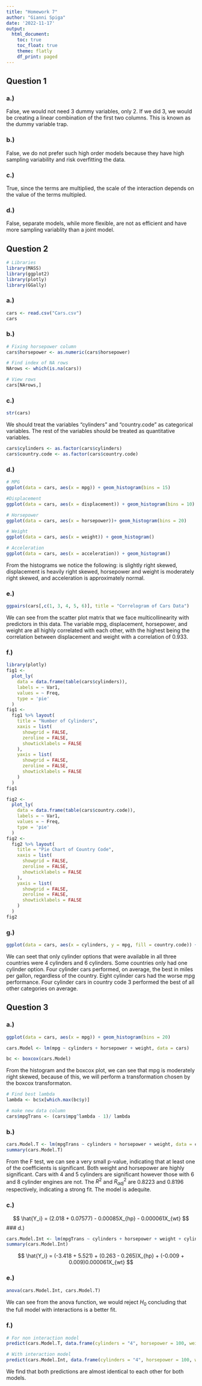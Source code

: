 ```yaml
---
title: "Homework 7"
author: "Gianni Spiga"
date: '2022-11-17'
output: 
  html_document:
    toc: true
    toc_float: true
    theme: flatly
    df_print: paged
---
```

## Question 1
### a.) 
False, we would not need 3 dummy variables, only 2. If we did 3, we would be creating a linear combination of the first two columns. This is known as the dummy variable trap. 

### b.) 
False, we do not prefer such high order models because they have high sampling variability and risk overfitting the data. 

### c.) 
True, since the terms are multiplied, the scale of the interaction depends on the value of the terms multipled. 

### d.) 
False, separate models, while more flexible, are not as efficient and have more sampling variablity than a joint model. 


## Question 2
```r
# Libraries
library(MASS)
library(ggplot2)
library(plotly)
library(GGally)
```
### a.) 
```r
cars <- read.csv("Cars.csv")
cars
```
### b.)
```r
# Fixing horsepower column
cars$horsepower <- as.numeric(cars$horsepower)

# Find index of NA rows
NArows <- which(is.na(cars))

# View rows
cars[NArows,]
```

### c.) 
```r
str(cars)
```

We should treat the variables "cylinders" and "country.code" as categorical variables. The rest of the variables should be treated as quantitative variables. 

```r
cars$cylinders <- as.factor(cars$cylinders)
cars$country.code <- as.factor(cars$country.code)
```

### d.) 
```r
# MPG
ggplot(data = cars, aes(x = mpg)) + geom_histogram(bins = 15)

#Displacement
ggplot(data = cars, aes(x = displacement)) + geom_histogram(bins = 10)

# Horsepower
ggplot(data = cars, aes(x = horsepower))+ geom_histogram(bins = 20)

# Weight
ggplot(data = cars, aes(x = weight)) + geom_histogram()

# Acceleration
ggplot(data = cars, aes(x = acceleration)) + geom_histogram()
```

From the histograms we notice the following: is slightly right skewed, displacement is heavily right skewed, horsepower and weight is moderately right skewed, and acceleration is approximately normal. 

### e.) 
```r
ggpairs(cars[,c(1, 3, 4, 5, 6)], title = "Correlogram of Cars Data")
```

We can see from the scatter plot matrix that we face multicollinearity with predictors in this data. The variable mpg, displacement, horsepower, and weight are all highly correlated with each other, with the highest being the correlation between displacement and weight with a correlation of $0.933$. 

### f.)
```r
library(plotly)
fig1 <-
  plot_ly(
    data = data.frame(table(cars$cylinders)),
    labels = ~ Var1,
    values = ~ Freq,
    type = 'pie'
  )
fig1 <-
  fig1 %>% layout(
    title = "Number of Cylinders",
    xaxis = list(
      showgrid = FALSE,
      zeroline = FALSE,
      showticklabels = FALSE
    ),
    yaxis = list(
      showgrid = FALSE,
      zeroline = FALSE,
      showticklabels = FALSE
    )
  )
fig1

fig2 <-
  plot_ly(
    data = data.frame(table(cars$country.code)),
    labels = ~ Var1,
    values = ~ Freq,
    type = 'pie'
  )
fig2 <-
  fig2 %>% layout(
    title = "Pie Chart of Country Code",
    xaxis = list(
      showgrid = FALSE,
      zeroline = FALSE,
      showticklabels = FALSE
    ),
    yaxis = list(
      showgrid = FALSE,
      zeroline = FALSE,
      showticklabels = FALSE
    )
  )
fig2
```

### g.) 
```r
ggplot(data = cars, aes(x = cylinders, y = mpg, fill = country.code)) + geom_boxplot()
```

We can seet that only cylinder options that were available in all three countries were 4 cylinders and 6 cylinders. Some countries only had one cylinder option. Four cylinder cars performed, on average, the best in miles per gallon, regardless of the country. Eight cylinder cars had the worse mpg performance. Four cylinder cars in country code 3 performed the best of all other categories on average. 

## Question 3

### a.) 
```r
ggplot(data = cars, aes(x = mpg)) + geom_histogram(bins = 20)

cars.Model <- lm(mpg ~ cylinders + horsepower + weight, data = cars)

bc <- boxcox(cars.Model)

``` 
From the histogram and the boxcox plot, we can see that mpg is moderately right skewed, because of this, we will perform a transformation chosen by the boxcox transformaton. 

```r
# Find best lambda
lambda <- bc$x[which.max(bc$y)]

# make new data column
cars$mpgTrans <- (cars$mpg^lambda - 1)/ lambda
```

### b.) 

```r
cars.Model.T <- lm(mpgTrans ~ cylinders + horsepower + weight, data = cars)
summary(cars.Model.T)
```
From the F test, we can see a very small p-value, indicating that at least one of the coefficients is significant. Both weight and horsepower are highly significant. Cars with 4 and 5 cylinders are significant however those with 6 and 8 cylinder engines are not. The $R^2$ and $R^2_{adj}$ are 0.8223 and 0.8196 respectively, indicating a strong fit. The model is adequite. 

### c.) 

$$
\hat{Y_i} = (2.018 + 0.07577) - 0.00085X_{hp} - 0.000061X_{wt}
$$
### d.)
```r
cars.Model.Int <- lm(mpgTrans ~ cylinders + horsepower + weight + cylinders*horsepower + cylinders*weight, data = cars)
summary(cars.Model.Int)
``` 

$$
\hat{Y_i} = (-3.418 + 5.521) + (0.263 - 0.265)X_{hp} + (-0.009 + 0.009)0.000061X_{wt}
$$

### e.) 
```r
anova(cars.Model.Int, cars.Model.T)
```
We can see from the anova function, we would reject $H_0$ concluding that the full model with interactions is a better fit. 

### f.) 
```r
# For non interaction model
predict(cars.Model.T, data.frame(cylinders = "4", horsepower = 100, weight = 3000), interval = "prediction", level = 0.95)

# With interaction model
predict(cars.Model.Int, data.frame(cylinders = "4", horsepower = 100, weight = 3000), interval = "prediction", level = 0.95)
```

We find that both predictions are almost identical to each other for both models. 